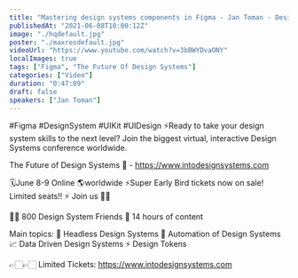 ```yaml
---
title: "Mastering design systems components in Figma - Jan Toman - Design System Lead @ Productboard"
publishedAt: "2021-06-08T10:00:12Z"
image: "./hqdefault.jpg"
poster: "./maxresdefault.jpg"
videoUrl: "https://www.youtube.com/watch?v=3bBWYDvaONY"
localImages: true
tags: ["Figma", "The Future Of Design Systems"]
categories: ["Video"]
duration: "0:47:09"
draft: false
speakers: ["Jan Toman"]
---
```


#Figma #DesignSystem #UIKit #UIDesign
⚡️Ready to take your design system skills to the next level?
Join the biggest virtual, interactive Design Systems conference worldwide.

The Future of Design Systems 🚀 - https://www.intodesignsystems.com

🗓️June 8-9 Online 🌎worldwide
⚡️Super Early Bird tickets now on sale! Limited seats!! ⚡️
Join us 🙌🏻

👋🏻 800 Design System Friends
🎨 14 hours of content

Main topics:
🎨 Headless Design Systems
🤖 Automation of Design Systems
📈 Data Driven Design Systems
⚡️ Design Tokens

👉🏻👉🏻 Limited Tickets: https://www.intodesignsystems.com
